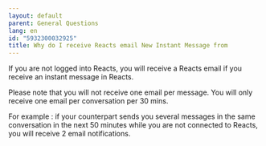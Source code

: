 ```yaml
---
layout: default
parent: General Questions
lang: en
id: "5932300032925"
title: Why do I receive Reacts email New Instant Message from
---
```

If you are not logged into Reacts, you will receive a Reacts email if you receive an instant message in Reacts.

Please note that you will not receive one email per message. You will only receive one email per conversation per 30 mins.

For example : if your counterpart sends you several messages in the same conversation in the next 50 minutes while you are not connected to Reacts, you will receive 2 email notifications.


